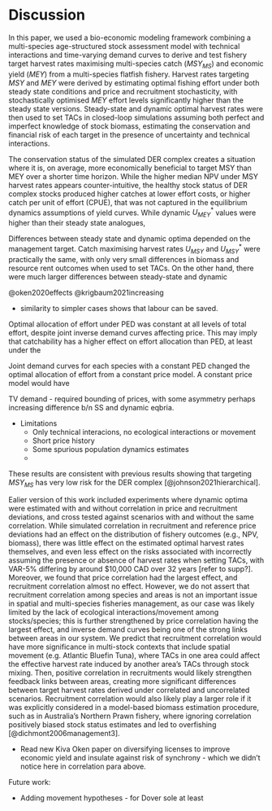 # Discussion

In this paper, we used a bio-economic modeling framework combining a
multi-species age-structured stock assessment model with technical 
interactions and time-varying demand curves to derive and test fishery 
target harvest rates maximising multi-species catch ($MSY_{MS}$) and 
economic yield ($MEY$) from a multi-species flatfish fishery. Harvest 
rates targeting $MSY$ and $MEY$ were derived by estimating optimal fishing 
effort under both steady state conditions and price and recruitment 
stochasticity, with stochastically optimised $MEY$ effort levels significantly 
higher than the steady state versions. Steady-state and dynamic optimal 
harvest rates were then used to set TACs in closed-loop simulations 
assuming both perfect and imperfect knowledge of stock biomass, estimating 
the conservation and financial risk of each target in the presence of 
uncertainty and technical interactions.

The conservation status of the simulated DER complex creates a situation
where it is, on average, more economically beneficial to target MSY
than MEY over a shorter time horizon. While the higher median NPV under 
MSY harvest rates appears counter-intuitive, the healthy stock status of 
DER complex stocks produced higher catches at lower effort costs, or 
higher catch per unit of effort (CPUE), that was not captured in the 
equilibrium dynamics assumptions of yield curves. While dynamic
$U_{MEY}^*$ values were higher than their steady state analogues, 


Differences between steady state and dynamic optima depended
on the management target. Catch maximising harvest rates $U_{MSY}$ and
$U_{MSY}^*$ were practically the same, with only very small
differences in biomass and resource rent outcomes when used
to set TACs. On the other hand, there were much larger differences
between steady-state and dynamic

@oken2020effects
@krigbaum2021increasing

- similarity to simpler cases shows that labour can be saved.




Optimal allocation of effort under PED was constant at all
levels of total effort, despite joint inverse demand curves 
affecting price. This may imply that catchability has a higher
effect on effort allocation than PED, at least under the 
 
Joint demand curves for each species with a constant PED changed 
the optimal allocation of effort from a constant price model. A constant
price model would have 

TV demand - required bounding of prices, with some asymmetry perhaps 
increasing difference b/n SS and dynamic eqbria.

- Limitations
    - Only technical interacions, no ecological interactions or movement
    - Short price history
    - Some spurious population dynamics estimates
    - 


These results are consistent with previous
results showing that targeting $MSY_{MS}$ has very low risk for the
DER complex [@johnson2021hierarchical].

Ealier version of this work included experiments where dynamic optima
were estimated with and without correlation in price and recruitment
deviations, and cross tested against scenarios with and without the 
same correlation. While simulated correlation in recruitment and 
reference price deviations had an effect on the distribution of fishery 
outcomes (e.g., NPV, biomass), there was little effect on the estimated
optimal harvest rates themselves, and even less effect on the risks 
associated with incorrectly assuming the presence or absence of harvest 
rates when setting TACs, with VAR-5\% differing by around \$10,000 CAD 
over 32 years [refer to supp?]. Moreover, we found that price correlation
had the largest effect, and recruitment correlation almost no effect.
However, we do not assert that recruitment correlation among species and
areas is not an important issue in spatial and multi-species fisheries 
management, as our case was likely limited by the lack of ecological 
interactions/movement among stocks/species; this is further strengthened
by price correlation having the largest effect, and inverse demand
curves being one of the strong links between areas in our system. 
We predict that recruitment correlation would have more significance
in multi-stock contexts that include spatial movement (e.g. Atlantic
Bluefin Tuna), where TACs in one area could affect the effective harvest 
rate induced by another area's TACs through stock mixing. Then, positive 
correlation in recruitments would likely strengthen feedback links 
between areas, creating more significant differences between target 
harvest rates derived under correlated and uncorrelated scenarios. 
Recruitment correlation would also likely play a larger role if it was
explicitly considered in a model-based biomass estimation procedure, such
as in Australia's Northern Prawn fishery, where ignoring correlation 
positively biased stock status estimates and led to overfishing
[@dichmont2006management3].


- Read new Kiva Oken paper on diversifying licenses to improve
economic yield and insulate against risk of synchrony - which we 
didn't notice here in correlation para above.





Future work: 

- Adding movement hypotheses - for Dover sole at least
